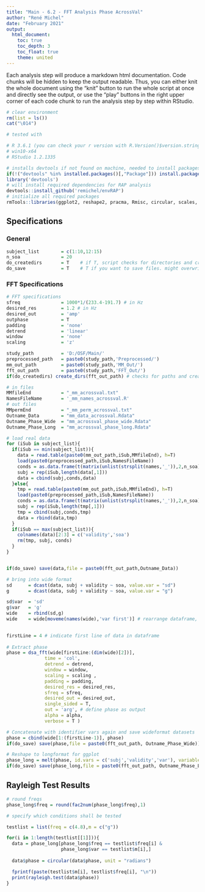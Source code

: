 ```yaml
---
title: "Main - 6.2 - FFT Analysis Phase AcrossVal"
author: "René Michel"
date: "February 2021"
output: 
  html_document:
    toc: true
    toc_depth: 3
    toc_float: true
    theme: united
---
```


Each analysis step will produce a markdown html documentation. Code chunks will be hidden to keep the output readable. Thus, you can either knit the whole document using the "knit" button to run the whole script at once and directly see the output, or use the "play" buttons in the right upper corner of each code chunk to run the analysis step by step within RStudio.

```r
# clear environment
rm(list = ls())
cat("\014")
```

```r

# tested with 

# R 3.6.1 (you can check your r version with R.Version()$version.string)
# win10-x64
# RStudio 1.2.1335

# installs devtools if not found on machine, needed to install packages from github
if(!("devtools" %in% installed.packages()[,"Package"])) install.packages('devtools')
library('devtools')
# will install required dependencies for RAP analysis
devtools::install_github('remichel/envRAP') 
# initialize all required packages
rmTools::libraries(ggplot2, reshape2, pracma, Rmisc, circular, scales, R.matlab, dplyr, stats, lattice, car, rmTools, knitr, kableExtra) 
```

## Specifications

### General

```r
subject_list        = c(1:10,12:15)
n_soa               = 20 
do_createdirs       = T    # if T, script checks for directories and creates them if necessary
do_save             = T    # T if you want to save files. might overwrite existing datafiles
```

### FFT Specifications

```r
# FFT specifications
sfreq               = 1000*1/(233.4-191.7) # in Hz
desired_res         = 1.2 # in Hz
desired_out         = 'amp'
outphase            = T 
padding             = 'none'
detrend             = 'linear'
window              = 'none'
scaling             = 'z'
```

```r
study_path          = 'D:/OSF/Main/'
preprocessed_path   = paste0(study_path,'Preprocessed/') 
mm_out_path         = paste0(study_path,'MM_Out/') 
fft_out_path        = paste0(study_path,'FFT_Out/')  
if(do_createdirs) create_dirs(fft_out_path) # checks for paths and creates them if missing
```


```r

# in files
MMfileEnd           = "_mm_acrossval.txt"
NamesFileName       = '_mm_names_acrossval.R'
# out files
MMpermEnd           = "_mm_perm_acrossval.txt"
Outname_Data        = "mm_data_acrossval.Rdata"
Outname_Phase_Wide  = "mm_acrossval_phase_wide.Rdata"
Outname_Phase_Long  = "mm_acrossval_phase_long.Rdata"

# load real data 
for (iSub in subject_list){
  if(iSub == min(subject_list)){
    data = read.table(paste0(mm_out_path,iSub,MMfileEnd), h=T)
    load(paste0(preprocessed_path,iSub,NamesFileName))
    conds = as.data.frame(t(matrix(unlist(strsplit(names,'_')),2,n_soa)))
    subj = rep(iSub,length(data[,1]))
    data = cbind(subj,conds,data)
  }else{
    tmp = read.table(paste0(mm_out_path,iSub,MMfileEnd), h=T)
    load(paste0(preprocessed_path,iSub,NamesFileName))
    conds = as.data.frame(t(matrix(unlist(strsplit(names,'_')),2,n_soa)))
    subj = rep(iSub,length(tmp[,1]))
    tmp = cbind(subj,conds,tmp)
    data = rbind(data,tmp)
  }
  if(iSub == max(subject_list)){
    colnames(data)[2:3] = c('validity','soa')
    rm(tmp, subj, conds)
  }
}


if(do_save) save(data,file = paste0(fft_out_path,Outname_Data))
```


```r

# bring into wide format
sd      = dcast(data, subj + validity ~ soa, value.var = "sd")
g       = dcast(data, subj + validity ~ soa, value.var = "g")

sd$var  = 'sd'
g$var   = 'g'
wide    = rbind(sd,g)
wide    = wide[moveme(names(wide),'var first')] # rearrange dataframe, bring id.vars to front of dataframe
  
```



```r

firstLine = 4 # indicate first line of data in dataframe
  
# Extract phase
phase = dsa_fft(wide[firstLine:(dim(wide)[2])], 
              time = 'col', 
              detrend = detrend, 
              window = window, 
              scaling = scaling , 
              padding = padding, 
              desired_res = desired_res, 
              sfreq = sfreq, 
              desired_out = desired_out, 
              single_sided = T, 
              out = 'arg', # define phase as output
              alpha = alpha, 
              verbose = T )

# Concatenate with identifier vars again and save wideformat datasets
phase = cbind(wide[1:(firstLine-1)], phase)
if(do_save) save(phase,file = paste0(fft_out_path, Outname_Phase_Wide))

# Reshape to longformat for ggplot
phase_long = melt(phase, id.vars = c('subj','validity','var'), variable.name = 'freq', value.name = 'phase')
if(do_save) save(phase_long,file = paste0(fft_out_path, Outname_Phase_Long))

```

## Rayleigh Test Results

```r

# round freqs
phase_long$freq = round(fac2num(phase_long$freq),1)

# specify which conditions shall be tested

testlist = list(freq = c(4.8),m = c("g"))

for(i in 1:length(testlist[[1]])){
  data = phase_long[phase_long$freq == testlist$freq[i] &
                    phase_long$var == testlist$m[i],]
  
  data$phase = circular(data$phase, unit = "radians")

  fprintf(paste(testlist$m[i], testlist$freq[i], "\n"))
  print(rayleigh.test(data$phase))
}

```

